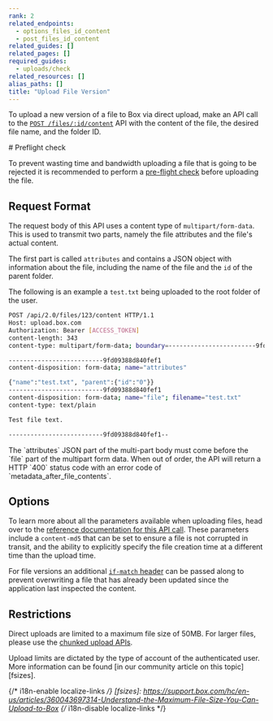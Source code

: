```yaml
---
rank: 2
related_endpoints:
  - options_files_id_content
  - post_files_id_content
related_guides: []
related_pages: []
required_guides:
  - uploads/check
related_resources: []
alias_paths: []
title: "Upload File Version"
---
```

To upload a new version of a file to Box via direct upload, make an API call to
the [`POST /files/:id/content`][upload] API with the content of the file, the
desired file name, and the folder ID.

<Samples id='post_files_id_content' />

<Message>
  # Preflight check

  To prevent wasting time and bandwidth uploading a file that is going to be
  rejected it is recommended to perform a [pre-flight check][preflight] before
  uploading the file.
</Message>

## Request Format

The request body of this API uses a content type of `multipart/form-data`. This
is used to transmit two parts, namely the file attributes and the file's actual
content.

The first part is called `attributes` and contains a JSON object with
information about the file, including the name of the file and the `id` of the
parent folder.

The following is an example a `test.txt` being uploaded to the root folder of
the user.

```sh
POST /api/2.0/files/123/content HTTP/1.1
Host: upload.box.com
Authorization: Bearer [ACCESS_TOKEN]
content-length: 343
content-type: multipart/form-data; boundary=------------------------9fd09388d840fef1

--------------------------9fd09388d840fef1
content-disposition: form-data; name="attributes"

{"name":"test.txt", "parent":{"id":"0"}}
--------------------------9fd09388d840fef1
content-disposition: form-data; name="file"; filename="test.txt"
content-type: text/plain

Test file text.

--------------------------9fd09388d840fef1--
```

<Message warning>
  The `attributes` JSON part of the multi-part body must come before the `file`
  part of the multipart form data. When out of order, the API will return a HTTP
  `400` status code with an error code of `metadata_after_file_contents`.
</Message>

## Options

To learn more about all the parameters available when uploading files, head over
to the [reference documentation for this API call][upload]. These parameters
include a `content-md5` that can be set to ensure a file is not corrupted in
transit, and the ability to explicitly specify the file creation time at a
different time than the upload time.

For file versions an additional [`if-match` header][consistency] can be passed
along to prevent overwriting a file that has already been updated since the
application last inspected the content.

## Restrictions

Direct uploads are limited to a maximum file size of 50MB. For larger files,
please use the [chunked upload APIs][chunked].

Upload limits are dictated by the type of account of the authenticated user.
More information can be found [in our community article on this topic][fsizes].

[preflight]: g://uploads/check
[chunked]: g://uploads/chunked
[upload]: e://post_files_id_content
[consistency]: g://api-calls/ensure-consistency
{/* i18n-enable localize-links */}
[fsizes]: https://support.box.com/hc/en-us/articles/360043697314-Understand-the-Maximum-File-Size-You-Can-Upload-to-Box
{/* i18n-disable localize-links */}
